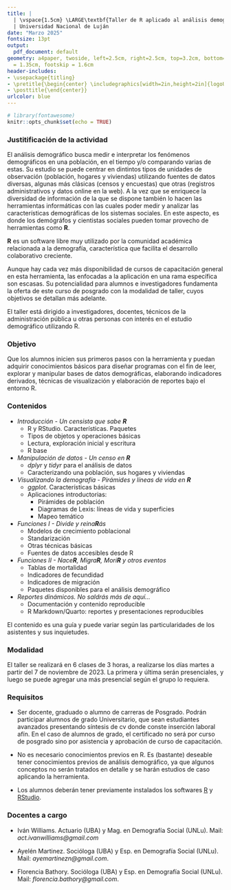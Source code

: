 ```yaml
---
title: |
  | \vspace{1.5cm} \LARGE\textbf{Taller de R aplicado al análisis demográfico}\vspace{0.6cm}
  | Universidad Nacional de Luján
date: "Marzo 2025"
fontsize: 13pt
output:
  pdf_document: default
geometry: a4paper, twoside, left=2.5cm, right=2.5cm, top=3.2cm, bottom=2.8cm, headsep
  = 1.35cm, footskip = 1.6cm
header-includes:
- \usepackage{titling}
- \pretitle{\begin{center} \includegraphics[width=2in,height=2in]{logoUNLU.png}\LARGE\\}
- \posttitle{\end{center}}
urlcolor: blue
---
```


```r
# library(fontawesome)
knitr::opts_chunk$set(echo = TRUE)
```

### Justitificación de la actividad

El análisis demográfico busca medir e interpretar los fenómenos demográficos en una población, en el tiempo y/o comparando varias de estas. Su estudio se puede centrar en dintintos tipos de unidades de observación (población, hogares y viviendas) utilizando fuentes de datos diversas, algunas más clásicas (censos y encuestas) que otras (registros administrativos y datos online en la web). A la vez que se enriquece la diversidad de información de la que se dispone también lo hacen las herramientas informáticas con las cuales poder medir y analizar las características demográficas de los sistemas sociales. En este aspecto, es donde los demógráfos y cientistas sociales pueden tomar provecho de herramientas como **R**. 

**R** es un software libre muy utilizado por la comunidad académica relacionada a la demografía, característica que facilita el desarrollo colaborativo creciente.  

Aunque hay cada vez más disponibilidad de cursos de capacitación general en esta herramienta, las enfocadas a la aplicación en una rama específica son escasas. Su potencialidad para alumnos e investigadores fundamenta la oferta de este curso de posgrado con la modalidad de taller, cuyos objetivos se detallan más adelante.

El taller está dirigido a investigadores, docentes, técnicos de la administración pública u otras personas con interés en el estudio demográfico utilizando R. 

### Objetivo  

Que los alumnos inicien sus primeros pasos con la herramienta y puedan adquirir conocimientos básicos para diseñar programas con el fin de leer, explorar y manipular bases de datos demográficas, elaborando indicadores derivados, técnicas de visualización y elaboración de reportes bajo el entorno R.

### Contenidos

- *Introducción - Un censista que sabe **R***
    + R y RStudio. Características. Paquetes
    + Tipos de objetos y operaciones básicas
    + Lectura, exploración inicial y escritura
    + R base

- *Manipulación de datos - Un censo en **R***
    + *dplyr* y *tidyr* para el análisis de datos
    + Caracterizando una población, sus hogares y viviendas
    
- *Visualizando la demografía - Pirámides y líneas de vida en **R***
    + *ggplot*. Características básicas
    + Aplicaciones introductorias:
        + Pirámides de población
        + Diagramas de Lexis: líneas de vida y superficies
        + Mapeo temático

- *Funciones I - Divide y reina**R**ás*
    + Modelos de crecimiento poblacional
    + Standarización
    + Otras técnicas básicas
    + Fuentes de datos accesibles desde R

- *Funciones II - Nace**R**, Migra**R**, Mori**R** y otros eventos*
    + Tablas de mortalidad
    + Indicadores de fecundidad
    + Indicadores de migración
    + Paquetes disponibles para el análisis demográfico

- *Reportes dinámicos. No saldrás más de aquí...*
    + Documentación y contenido reproducible
    + R Markdown/Quarto: reportes y presentaciones reproducibles
    
El contenido es una guía y puede variar según las particularidades de los asistentes y sus inquietudes.

### Modalidad  

El taller se realizará en 6 clases de 3 horas, a realizarse los días martes a partir del 7 de noviembre de 2023.
La primera y última serán presenciales, y luego se puede agregar una más presencial según el grupo lo requiera.

### Requisitos  

- Ser docente, graduado o alumno de carreras de Posgrado. Podrán participar alumnos de grado Universitario, que sean estudiantes avanzados presentando síntesis de cv donde conste inserción laboral afín. En el caso de alumnos de grado, el certificado no será por curso de posgrado sino por asistencia y aprobación de curso de capacitación.

- No es necesario conocimientos previos en R. Es (bastante) deseable tener conocimientos previos de análisis demográfico, ya que algunos conceptos no serán tratados en detalle y se harán estudios de caso aplicando la herramienta.  

- Los alumnos deberán tener previamente instalados los softwares [R](http://mirror.fcaglp.unlp.edu.ar/CRAN/) y [RStudio](https://www.rstudio.com/products/rstudio/download/).   

### Docentes a cargo

- Iván Williams. Actuario (UBA) y Mag. en Demografía Social (UNLu). Mail: *act.ivanwilliams@gmail.com*

- Ayelén Martinez. Socióloga (UBA) y Esp. en Demografía Social (UNLu). Mail: *ayemartinezn@gmail.com*.

- Florencia Bathory. Socióloga (UBA) y Esp. en Demografía Social (UNLu). Mail: *florencia.bathory@gmail.com*. 

<!-- - *¡Es la demografía, #$!@* -->
<!--     + Conceptos básicos -->
<!--     + Modelos de crecimiento poblacional -->
<!--     + Interpolación de stocks y estructuras en el tiempo -->
<!--     + Standarización de tasas -->
<!--     + Fuentes de datos típicas: lectura y exploración inicial -->
<!--         + Censos -->
<!--         + Estadísticas Vitales -->
<!--         + Otras -->
<!--             + HMD (Human Mortality Database, MPDIR) -->
<!--             + HFD (Human Fertility Database, MPDIR) -->
<!--             + WPP (World Population Prospects, ONU) -->
<!--             + EPH (Encuesta Permanente de Hogares, INDEC) -->

<!-- - *¡Dame la data!* -->
<!--     + Creación de variables -->
<!--     + Tratamiento de datos desconocidos: opciones básicas y avanzadas -->
<!--     + Declaración de edad: visualización, indicadores resúmen y técnicas de ajuste -->
<!--     + Técnicas de desagregación por edad simple -->
<!--     + Consistencia en inputs de distintas fuentes: ajuste proporcional iterativo ("Tabla Cuadrada") -->

<!-- - *¡Me muero, me hace la tabla de mortalidad sola!* -->
<!--     + Tablas de mortalidad  -->
<!--         - Construcción: período y cohorte  -->
<!--         - Abreviada $\leftrightarrows$ Completa -->
<!--     + Ajustes mediantes leyes de mortalidad con énfasis en distintos grupos de edad, y otros ajustes matemáticos -->
<!--     + Tablas Modelo. Elección a partir de datos limitados -->
<!--     + Proyección de mortalidad. Modelos más utilizados. Una introducción -->

<!-- -	*Fecundidad no es Fertilidad* -->
<!--     + Estimación de estructura y nivel -->
<!--     + Dispersión por edad -->
<!--     + Proyección de la fecundidad. Modelos más utilizados. Una introducción -->

<!-- - *Tu yo del futuro te lo agradecerá* -->
<!--     + Documentación y contenido reproducible -->
<!--     + Rmarkdown: reportes y presentaciones reproducibles en entorno R -->
<!--     + shiny: aplicaciones web para presentación de reportes interactivos -->

